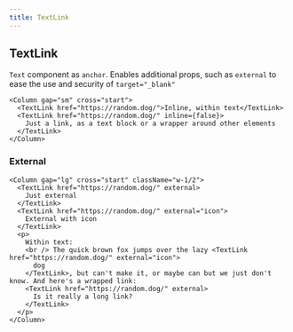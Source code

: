 ```yaml
---
title: TextLink
---
```


## TextLink

`Text` component as `anchor`. Enables additional props, such as `external` to ease the use and security of `target="_blank"`

```tsx preview
<Column gap="sm" cross="start">
  <TextLink href="https://random.dog/">Inline, within text</TextLink>
  <TextLink href="https://random.dog/" inline={false}>
    Just a link, as a text block or a wrapper around other elements
  </TextLink>
</Column>
```

### External

```tsx preview
<Column gap="lg" cross="start" className="w-1/2">
  <TextLink href="https://random.dog/" external>
    Just external
  </TextLink>
  <TextLink href="https://random.dog/" external="icon">
    External with icon
  </TextLink>
  <p>
    Within text:
    <br /> The quick brown fox jumps over the lazy <TextLink href="https://random.dog/" external="icon">
      dog
    </TextLink>, but can't make it, or maybe can but we just don't know. And here's a wrapped link:
    <TextLink href="https://random.dog/" external>
      Is it really a long link?
    </TextLink>
  </p>
</Column>
```
